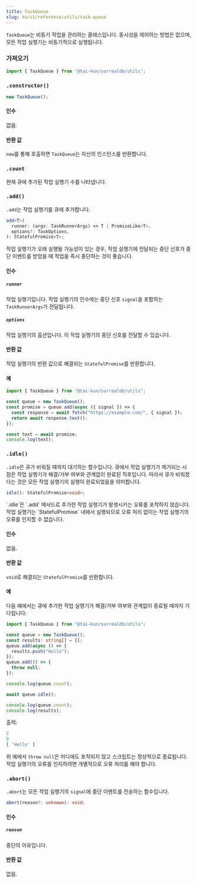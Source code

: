```yaml
---
title: TaskQueue
slug: ko/v1/reference/utils/task-queue
---
```



`TaskQueue`는 비동기 작업을 관리하는 클래스입니다. 동시성을 제어하는 방법은 없으며, 모든 작업 실행기는 비동기적으로 실행됩니다.

### 가져오기

```ts
import { TaskQueue } from "@tai-kun/surrealdb/utils";
```

### `.constructor()`

```ts
new TaskQueue();
```

#### 인수

없음.

#### 반환 값

`new`를 통해 호출하면 `TaskQueue`는 자신의 인스턴스를 반환합니다.

### `.count` <Badge variant="instance" /><Badge variant="property" /><Badge variant="readonly" />

현재 큐에 추가된 작업 실행기 수를 나타냅니다.

### `.add()` <Badge variant="instance" /><Badge variant="method" />

`.add`는 작업 실행기를 큐에 추가합니다.

```ts
add<T>(
  runner: (args: TaskRunnerArgs) => T | PromiseLike<T>,
  options?: TaskOptions,
): StatefulPromise<T>;
```

<Aside type="caution">
  작업 실행기가 오래 실행될 가능성이 있는 경우, 작업 실행기에 전달되는 중단 신호가 중단 이벤트를 받았을 때 작업을 즉시 중단하는 것이 좋습니다.
</Aside>

#### 인수

##### `runner`

작업 실행기입니다. 작업 실행기의 인수에는 중단 신호 `signal`을 포함하는 `TaskRunnerArgs`가 전달됩니다.

##### `options`

작업 실행기의 옵션입니다. 이 작업 실행기의 중단 신호를 전달할 수 있습니다.

#### 반환 값

작업 실행기의 반환 값으로 해결되는 `StatefulPromise`를 반환합니다.

#### 예

```ts
import { TaskQueue } from "@tai-kun/surrealdb/utils";

const queue = new TaskQueue();
const promise = queue.add(async ({ signal }) => {
  const response = await fetch("https://example.com/", { signal });
  return await response.text();
});

const text = await promise;
console.log(text);
```

### `.idle()` <Badge variant="instance" /><Badge variant="method" />

`.idle`은 큐가 비워질 때까지 대기하는 함수입니다. 큐에서 작업 실행기가 제거되는 시점은 작업 실행기가 해결/거부 여부와 관계없이 완료된 직후입니다. 따라서 큐가 비워졌다는 것은 모든 작업 실행기의 실행이 완료되었음을 의미합니다.

```ts
idle(): StatefulPromise<void>;
```

<Aside type="caution">
  `.idle`은 `.add` 메서드로 추가한 작업 실행기가 발생시키는 오류를 포착하지 않습니다. 작업 실행기는 `StatefulPromise` 내에서 실행되므로 오류 처리 없이는 작업 실행기의 오류를 인지할 수 없습니다.
</Aside>

#### 인수

없음.

#### 반환 값

`void`로 해결되는 `StatefulPromise`를 반환합니다.

#### 예

다음 예에서는 큐에 추가한 작업 실행기가 해결/거부 여부와 관계없이 종료될 때까지 기다립니다:

```ts
import { TaskQueue } from "@tai-kun/surrealdb/utils";

const queue = new TaskQueue();
const results: string[] = [];
queue.add(async () => {
  results.push("Hello");
});
queue.add(() => {
  throw null;
});

console.log(queue.count);

await queue.idle();

console.log(queue.count);
console.log(results);
```

출력:

```js
2
0
[ 'Hello' ]
```

위 예에서 `throw null`은 어디에도 포착되지 않고 스크립트는 정상적으로 종료됩니다. 작업 실행기의 오류를 인지하려면 개별적으로 오류 처리를 해야 합니다.

### `.abort()` <Badge variant="instance" /><Badge variant="method" />

`.abort`는 모든 작업 실행기의 `signal`에 중단 이벤트를 전송하는 함수입니다.

```ts
abort(reason?: unknown): void;
```

#### 인수

##### `reason`

중단의 이유입니다.

#### 반환 값

없음.
